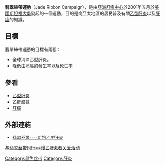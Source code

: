 {{unreferenced|time=2014-10-02T11:55:45+00:00}}
{{Infobox Non-profit
| Non-profit_name =  翡翠絲帶
| Non-profit_type = 
| Non-profit_logo = [[File:Jade_ribbon.png|150px]]
| founded_date = 
| founder = 
| location = 
| key_people = 
| area_served = 
| focus = 
| method = 
| revenue =
| num_employees = 
| slogan = 
| homepage = 
}}
'''翡翠絲帶運動'''（Jade Ribbon Campaign），是由[[亞洲肝病中心|亞洲肝病中心]]於2001年五月於[[美國|美國]][[斯坦福大學|斯坦福大學]]發起的一個運動，目的是向亞太地區的居民普及有關[[乙型肝炎|乙型肝炎]]以及[[肝癌|肝癌]]的知識。

==目標==

翡翠絲帶運動的目標有兩個：

* 全球消除乙型肝炎。
* 降低由肝癌的發生率以及死亡率

==參看==

*[[乙型肝炎|乙型肝炎]]
*[[乙肝歧視|乙肝歧視]]
*[[肝癌|肝癌]]

==外部連結==

*[http://bbs.hbvhbv.com/forum/archiver/?tid-714824.html 翡翠丝带----对抗乙型肝炎]{{Dead link|date=2018年6月 |bot=InternetArchiveBot |fix-attempted=no }}
[http://jaderibbon.com 与翡翠丝带同行==慢乙肝患者关爱活动]
{{Awareness ribbon}}
[[Category:颜色丝带|Category:颜色丝带]]

[[Category:肝炎|Category:肝炎]]